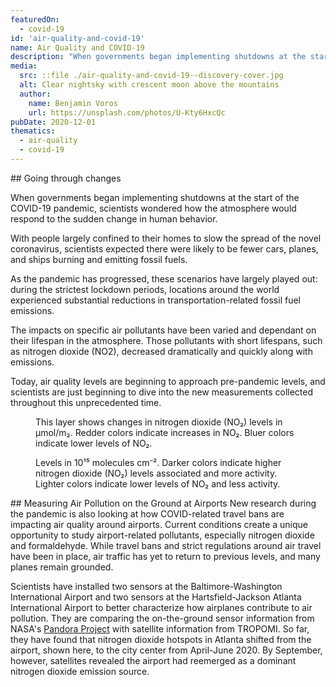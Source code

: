```yaml
---
featuredOn:
  - covid-19
id: 'air-quality-and-covid-19'
name: Air Quality and COVID-19
description: "When governments began implementing shutdowns at the start of the COVID-19 pandemic, scientists wondered how the atmosphere would respond to the sudden change in human behavior."
media:
  src: ::file ./air-quality-and-covid-19--discovery-cover.jpg
  alt: Clear nightsky with crescent moon above the mountains
  author:
    name: Benjamin Voros
    url: https://unsplash.com/photos/U-Kty6HxcQc
pubDate: 2020-12-01
thematics:
  - air-quality
  - covid-19
---
```


<Block type='full'>
<Prose>
## Going through changes

When governments began implementing shutdowns at the start of the COVID-19 pandemic, scientists wondered how the atmosphere would respond to the sudden change in human behavior.

With people largely confined to their homes to slow the spread of the novel coronavirus, scientists expected there were likely to be fewer cars, planes, and ships burning and emitting fossil fuels.

As the pandemic has progressed, these scenarios have largely played out: during the strictest lockdown periods, locations around the world experienced substantial reductions in transportation-related fossil fuel emissions.

The impacts on specific air pollutants have been varied and dependant on their lifespan in the atmosphere. Those pollutants with short lifespans, such as nitrogen dioxide (NO2), decreased dramatically and quickly along with emissions.

Today, air quality levels are beginning to approach pre-pandemic levels, and scientists are just beginning to dive into the new measurements collected throughout this unprecedented time.
</Prose>
<Figure>
  <Map
    datasetId='no2'
    layerId='no2-monthly-diff'
    dateTime='2018-03-01'
    center={[117.7654, 35.511]}
    zoom={4}
  />
  <Caption 
    attrAuthor='NASA' 
    attrUrl='https://nasa.gov/'
  >
    This layer shows changes in nitrogen dioxide (NO₂) levels in µmol/m₂. Redder colors indicate increases in NO₂. Bluer colors indicate lower levels of NO₂.
  </Caption> 
</Figure>
</Block>

<Block type='full'>
<Figure>
  <Map
    datasetId='no2'
    layerId='no2-monthly'
    dateTime='2021-03-01'
    isComparing
  />
  <Caption 
    attrAuthor='NASA' 
    attrUrl='https://nasa.gov/'
  >
    Levels in 10¹⁵ molecules cm⁻². Darker colors indicate higher nitrogen dioxide (NO₂) levels associated and more activity. Lighter colors indicate lower levels of NO₂ and less activity.
  </Caption> 
</Figure>
</Block>

<Block>
<Prose>
## Measuring Air Pollution on the Ground at Airports
New research during the pandemic is also looking at how COVID-related travel bans are impacting air quality around airports. Current conditions create a unique opportunity to study airport-related pollutants, especially nitrogen dioxide and formaldehyde. While travel bans and strict regulations around air travel have been in place, air traffic has yet to return to previous levels, and many planes remain grounded.

Scientists have installed two sensors at the Baltimore-Washington International Airport and two sensors at the Hartsfield-Jackson Atlanta International Airport to better characterize how airplanes contribute to air pollution. They are comparing the on-the-ground sensor information from NASA's [Pandora Project](https://pandora.gsfc.nasa.gov/ "Explore the Pandora Project") with satellite information from TROPOMI. So far, they have found that nitrogen dioxide hotspots in Atlanta shifted from the airport, shown here, to the city center from April-June 2020. By September, however, satellites revealed the airport had reemerged as a dominant nitrogen dioxide emission source.
</Prose>
</Block>

